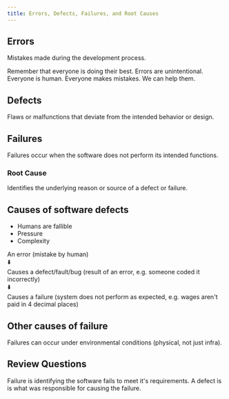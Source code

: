 ```yaml
---
title: Errors, Defects, Failures, and Root Causes
---
```



## Errors

Mistakes made during the development process.

Remember that everyone is doing their best. Errors are unintentional. Everyone is human. Everyone makes mistakes. We can help them.

## Defects

Flaws or malfunctions that deviate from the intended behavior or design.

## Failures

Failures occur when the software does not perform its intended functions.

### Root Cause

Identifies the underlying reason or source of a defect or failure.

## Causes of software defects

* Humans are fallible
* Pressure
* Complexity

An error (mistake by human)   
⬇️  
Causes a defect/fault/bug (result of an error, e.g. someone coded it incorrectly)  
⬇️  
Causes a failure (system does not perform as expected, e.g. wages aren't paid in 4 decimal places)

## Other causes of failure

Failures can occur under environmental conditions (physical, not just infra).
## Review Questions

<FAQList title="FAQs">
  <FAQ title="What is the difference between a defect and failure?">
    Failure is identifying the software fails to meet it's requirements.  
    A defect is is what was responsible for causing the failure.
  </FAQ>
</FAQList>